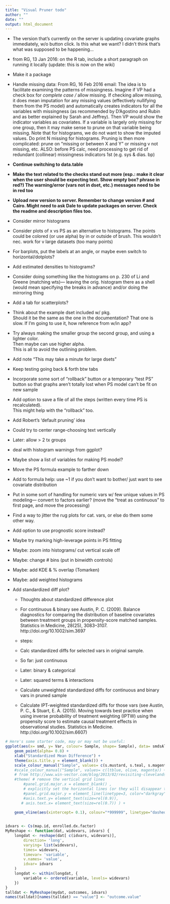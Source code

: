 ```yaml
---
title: "Visual Pruner todo"
author: ""
date: ""
output: html_document
---
```


* The version that's currently on the server is updating covariate graphs immediately, w/o button click. Is this what we want? I didn't think that's what was supposed to be happening...

* from RG, 13 Jan 2016: on the R tab, include a short paragraph on running it locally (update: this is now on the wiki)

* Make it a package

* Handle missing data: From RG, 16 Feb 2016 email:
The idea is to facilitate examining the patterns of missingness. Imagine if VP had a check box for _complete case / _ allow missing. 
If checking allow missing, it does mean imputation for any missing values (effectively nullifying them from the PS model) and automatically creates indicators for all the variables with missingness (as recommended by D'Agostino and Rubin and as better explained by Sarah and Jeffrey). 
Then VP would show the indicator variables as covariates. 
If a variable is largely only missing for one group, then it may make sense to prune on that variable being missing.
Note that for histograms, we do not want to show the imputed values.
Do print N missing for histograms.
Pruning is then more complicated: prune on "missing or between X and Y" or missing v not missing, etc.
ALSO: before PS calc, need processing to get rid of redundant (collinear) missingness indicators 1st (e.g. sys & dias. bp)
 
* **Continue switching to data.table**

* **Make the text related to the checks stand out more (esp.: make it clear when the user should be expecting text.  Show empty box? phrase in red?)
The warning/error (vars not in dset, etc.) messages need to be in red too**

* **Upload new version to server. Remember to change version # and Cairo. Might need to ask Dale to update packages on server. Check the readme and description files too.**

* Consider mirror histograms

* Consider plots of x vs PS as an alternative to histograms. The points could be colored (or use alpha) by in or outside of brush. This wouldn't nec. work for v large datasets (too many points)

* For barplots, put the labels at an angle, or maybe even switch to horizontal/dotplots?

* Add estimated densities to histograms? 

* Consider doing something like the histograms on p. 230 of Li and Greene (matching wts)--- leaving the orig. histogram there as a shell (would mean specifying the breaks in advance) and/or doing the mirroring thing

* Add a tab for scatterplots?
* Think about the example dset included w/ pkg.  
Should it be the same as the one in the documentation? 
That one is slow.
If I'm going to use it, how reference from w/in app?

* Try always making the smaller group the second group, and using a lighter color.  
Then maybe can use higher alpha.  
This is all to avoid the outlining problem.

* Add note "This may take a minute for large dsets"

* Keep testing going back & forth btw tabs

* Incorporate some sort of "rollback" button or a temporary "test PS" button so that graphs aren't totally lost when PS model can't be fit on new sample

* Add option to save a file of all the steps (written every time PS is recalculated).  
This might help with the "rollback" too.

* Add Robert's 'default pruning' idea

* Could try to center range-choosing text vertically

* Later: allow > 2 tx groups

* deal with histogram warnings from ggplot?

* Maybe show a list of variables for making PS model?

* Move the PS formula example to farther down

* Add to formula help: use ~1 if you don't want to bother/ just want to see covariate distribution

* Put in some sort of handling for numeric vars w/ few unique values in PS modeling--- convert to factors earlier? (move the "treat as continuous" to first page, and move the processing)

* Find a way to jitter the rug plots for cat. vars, or else do them some other way. 

* Add option to use prognostic score instead?

* Maybe try marking high-leverage points in PS fitting

* Maybe: zoom into histograms/ cut vertical scale off

* Maybe: change # bins (put in binwidth controls)

* Maybe: add KDE & % overlap (Tomarken)

* Maybe: add weighted histograms



* Add standardized diff plot?
    + Thoughts about standardized difference plot
    + For continuous & binary see Austin, P. C. (2009). Balance diagnostics for comparing the distribution of baseline covariates between treatment groups in propensity-score matched samples. Statistics in Medicine, 28(25), 3083–3107. http://doi.org/10.1002/sim.3697

    + steps:
    + Calc standardized diffs for selected vars in original sample.
    +   So far: just continuous
    +   Later: binary & categorical
    +   Later: squared terms & interactions
    + Calculate unweighted standardized diffs for continuous and binary vars in pruned sample
    + Calculate IPT-weighted standardized diffs for those vars (see Austin, P. C., & Stuart, E. A. (2015). Moving towards best practice when using inverse probability of treatment weighting (IPTW) using the propensity score to estimate causal treatment effects in observational studies. Statistics in Medicine. http://doi.org/10.1002/sim.6607)
    
```r
# Here's some starter code, may or may not be useful:
ggplot(aes(x= smd, y= Var, colour= Sample, shape= Sample), data= smdsAll) + 
    geom_point(alpha= 0.8) +
    xlab("Standardized Mean Difference") +
    theme(axis.title.y = element_blank()) +
    scale_colour_manual("Sample", values= c(s.mustard, s.teal, s.magenta)) +
    #scale_colour_manual("Sample", values= c(ltblue, olive, magenta)) +
    # from http://www.win-vector.com/blog/2013/02/revisiting-clevelands-the-elements-of-graphing-data-in-ggplot2/
    #theme( # remove the vertical grid lines
        #panel.grid.major.x = element_blank() ,
        # explicitly set the horizontal lines (or they will disappear too)
        #panel.grid.major.y = element_line(linetype=3, color="darkgray"),
        #axis.text.y= element_text(size=rel(0.9)), 
       # axis.text.x= element_text(size=rel(0.7)) ) +

    geom_vline(aes(xintercept= 0.1), colour="*999999", linetype="dashed")

   
idvars <- Cs(map.id, enrolled.dx.factor)
MyReshape <- function(dat, widevars, idvars) {
    longdat <- reshape(dat[ c(idvars, widevars)],
        direction= 'long',
        varying= list(widevars),
        times= widevars,
        timevar= 'variable',
        v.names= 'value',
        idvar= idvars
    )
    longdat <- within(longdat, {
        variable <- ordered(variable, levels= widevars)
    }) 
}
talldat <- MyReshape(mydat, outcomes, idvars)
names(talldat)[names(talldat) == "value"] <- "outcome.value"
```



